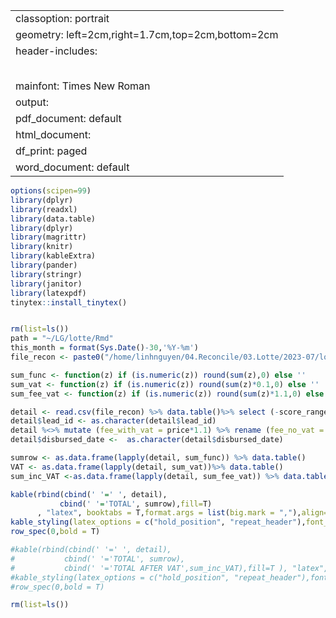 
---
classoption: portrait
geometry: left=2cm,right=1.7cm,top=2cm,bottom=2cm
header-includes: \usepackage{vntex} 
                 \usepackage{fancyhdr} 
                 \usepackage{longtable} 
                 \pagestyle{fancy}
                 \fancyhead[L]{LEAD GENERATION DETAIL REPORT 07/2023 SMS-MOBIFONE}
                 \fancyhead[R]{Số Lotte-Leadgen-2023-07}
mainfont: Times New Roman
output:
  pdf_document: default
  html_document:
    df_print: paged
  word_document: default
---
  
```r
options(scipen=99)
library(dplyr)
library(readxl)
library(data.table)
library(dplyr)
library(magrittr)
library(knitr)
library(kableExtra)
library(pander)
library(stringr)
library(janitor)
library(latexpdf)
tinytex::install_tinytex()


rm(list=ls())
path = "~/LG/lotte/Rmd"
this_month = format(Sys.Date()-30,'%Y-%m') 
file_recon <- paste0("/home/linhnguyen/04.Reconcile/03.Lotte/2023-07/lotte_mbf_disbursed_2023-07.csv")

sum_func <- function(z) if (is.numeric(z)) round(sum(z),0) else ''
sum_vat <- function(z) if (is.numeric(z)) round(sum(z)*0.1,0) else ''
sum_fee_vat <- function(z) if (is.numeric(z)) round(sum(z)*1.1,0) else ''

detail <- read.csv(file_recon) %>% data.table()%>% select (-score_range)
detail$lead_id <- as.character(detail$lead_id)
detail %<>% mutate (fee_with_vat = price*1.1) %>% rename (fee_no_vat = price)
detail$disbursed_date <-  as.character(detail$disbursed_date)
```

```r

sumrow <- as.data.frame(lapply(detail, sum_func)) %>% data.table()
VAT <- as.data.frame(lapply(detail, sum_vat))%>% data.table()
sum_inc_VAT <-as.data.frame(lapply(detail, sum_fee_vat)) %>% data.table()

kable(rbind(cbind(' '=' ', detail),
           cbind(' '='TOTAL', sumrow),fill=T)
      , "latex", booktabs = T,format.args = list(big.mark = ","),align='l',longtable = TRUE,row.names = TRUE) %>% 
kable_styling(latex_options = c("hold_position", "repeat_header"),font_size = 6, full_width =F,row_label_position = "c") %>% 
row_spec(0,bold = T)

#kable(rbind(cbind(' '=' ', detail),
#           cbind(' '='TOTAL', sumrow),
#           cbind(' '='TOTAL AFTER VAT',sum_inc_VAT),fill=T ), "latex", booktabs = T,format.args = list(big.mark = ","),align='l',longtable = TRUE,row.names = TRUE) %>% 
#kable_styling(latex_options = c("hold_position", "repeat_header"),font_size = 9, full_width =F,row_label_position = "c") %>% 
#row_spec(0,bold = T)
```

```r
rm(list=ls())
```
